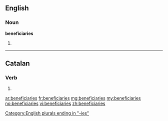 ==English==

===Noun===
'''beneficiaries'''

# {{plural of|beneficiary}}

[[Category:English plurals ending in "-ies"]]

----

==Catalan==

===Verb===
{{infl|ca|verb form}}

# {{ca-verb form of|p=2|n=sg|m=cond|beneficiar}}

[[ar:beneficiaries]]
[[fr:beneficiaries]]
[[mg:beneficiaries]]
[[my:beneficiaries]]
[[no:beneficiaries]]
[[vi:beneficiaries]]
[[zh:beneficiaries]]